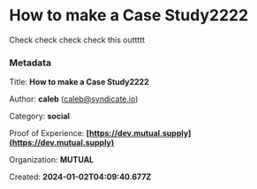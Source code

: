 # How to make a Case Study2222

Check check check check this outtttt


### Metadata

Title: **How to make a Case Study2222**

Author: **caleb** (caleb@syndicate.io)

Category: **social**

Proof of Experience: **[https://dev.mutual.supply](https://dev.mutual.supply)**

Organization: **MUTUAL**

Created: **2024-01-02T04:09:40.677Z**



